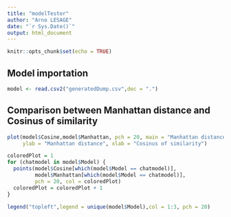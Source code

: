 ---
title: "modelTester"
author: "Arno LESAGE"
date: "`r Sys.Date()`"
output: html_document
---

```{r setup, include=FALSE}
knitr::opts_chunk$set(echo = TRUE)
```

## Model importation

```{r echo=TRUE}
model <- read.csv2("generatedDump.csv",dec = ".")
```

## Comparison between Manhattan distance and Cosinus of similarity

```{r echo=TRUE}
plot(model$Cosine,model$Manhattan, pch = 20, main = "Manhattan distance compared\nto Cosine distance",
     ylab = "Manhattan distance", xlab = "Cosinus of similarity")

coloredPlot = 1
for (chatmodel in model$Model) {
  points(model$Cosine[which(model$Model == chatmodel)],
         model$Manhattan[which(model$Model == chatmodel)], 
         pch = 20, col = coloredPlot)
  coloredPlot = coloredPlot + 1
}

legend("topleft",legend = unique(model$Model),col = 1:3, pch = 20)

```
